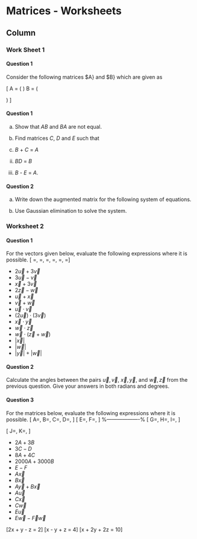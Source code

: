 
Matrices - Worksheets {data-navmenu="Section 6"}
==================================

Column {.tabset}
-----------------------------



### Work Sheet 1

#### Question 1
Consider the following matrices $A} and $B} which are given as


\[ A = \left(
  \begin{array}{ccc}
0 & 2 & 1 \\
2 &1 &2\\
1 &2 &0\\
  \end{array}
\right) \qquad
B = \left(
\begin{array}{ccc}
1 &0 &1\\
2 &1 &0\\
1 &2 &1\\
\end{array}
\right)
\]

#### Question 1

a. Show that $AB$ and $BA$ are not equal.

b. Find matrices $C$, $D$ and $E$ such that

  i.    $B$ + $C$ = $A$

  ii.    $BD$ = $B$

  iii.    $B$ - $E$ = $A$. 


#### Question 2


a. Write down the augmented matrix for the following system of equations.

b. Use Gaussian elimination to solve the system. 

### Worksheet 2


#### Question 1

For the vectors given below, evaluate the following expressions where it is possible.
\[
\vec{u}=\left[ \begin{array}{c} 1 \\ 2 \\ 3 \end{array}\right],
\vec{v}=\left[ \begin{array}{c} -1 \\ 0 \\ 4 \end{array}\right],
\vec{x}=\left[ \begin{array}{c} 3 \\ 4 \end{array}\right],
\vec{y}=\left[ \begin{array}{c} -4 \\ 3 \end{array}\right],
\vec{w}=\left[ \begin{array}{c} 1 \\ 0\\ 2 \\ -5 \end{array}\right],
\vec{z}=\left[ \begin{array}{c} 2 \\ 2 \\ 2 \\ 3 \end{array}\right]
\]


*  $2\vec{u} + 3\vec{v}$
*  $3\vec{u} - \vec{v}$
*  $\vec{x} + 3\vec{v}$
*  $2\vec{z} - \vec{w}$
*  $\vec{u}+\vec{x}$
*  $\vec{v}+\vec{w}$
*  $\vec{u}\cdot \vec{v}$
*  $\left(2\vec{u}\right)\cdot \left(3\vec{v}\right)$
*  $\vec{x}\cdot \vec{y}$
*  $\vec{w} \cdot \vec{z}$
*  $\vec{w} \cdot (\vec{z}+\vec{w})$
*  $|\vec{x}|$
*  $|\vec{w}|$
*  $|\vec{y}|+|\vec{w}|$



#### Question 2

Calculate the angles between the pairs $\vec{u},\vec{v}$, $\vec{x},\vec{y}$, and $\vec{w},\vec{z}$ from the previous question. Give your answers in both radians and degrees.


#### Question 3

For the matrices below, evaluate the following expressions where it is possible.
\[
A=\left[ \begin{array}{cc} 1  & 2 \\ 3 & 4 \end{array}\right],
B=\left[ \begin{array}{cc} -2  & 0 \\ 1 & -7 \end{array}\right],
C=\left[ \begin{array}{ccc} 3  & 2 & -2 \\ 4 & 8 & 2 \end{array}\right],
D=\left[ \begin{array}{ccc} 3  & 2 & -2 \\ 4 & 8 & 2 \end{array}\right],
\]
\[
E=\left[ \begin{array}{ccc} 1  & 2 & 3 \\ 4 & 5 & 6 \\ 7 & 8 & 9 \end{array}\right],
F=\left[ \begin{array}{ccc} -1  & 0 & 2 \\ 3 & 4 & 1 \\  3 & 1 & 0 \end{array}\right],
\]
%-------------------%
\[
G=\left[ \begin{array}{cc}3 & 4 \\1 & 2 \\2 &-1 \\ \end{array}\right],
H=\left[ \begin{array}{ccc}3 & 4 & 3\\1 & 2 & 2\\ \end{array}\right],
I=\left[ \begin{array}{ccc}2 & 2 & 1\\ \end{array}\right],
\]

\[
J=\left[ \begin{array}{c}
3\\
1\\
1\\ \end{array}\right],
K=\left[ \begin{array}{ccc}
2 & 1 & 3\\1 & 2 & 2\\2 & 1 & 0\\\end{array}\right], 
\]



*  $2A+3B$
*  $3C-D$
*  $8A+4C$
*  $2000A+3000B$
*  $E-F$
*  $A\vec{x}$
*  $B\vec{x}$
*  $A\vec{y}+B\vec{x}$
*  $A\vec{u}$
*  $C\vec{x}$
*  $C\vec{w}$
*  $E\vec{u}$
*  $E\vec{w}-\vec{F}\vec{w}$





\[2x + y - z = 2\]
\[x - y + z = 4\]
\[x + 2y + 2z = 10\]
